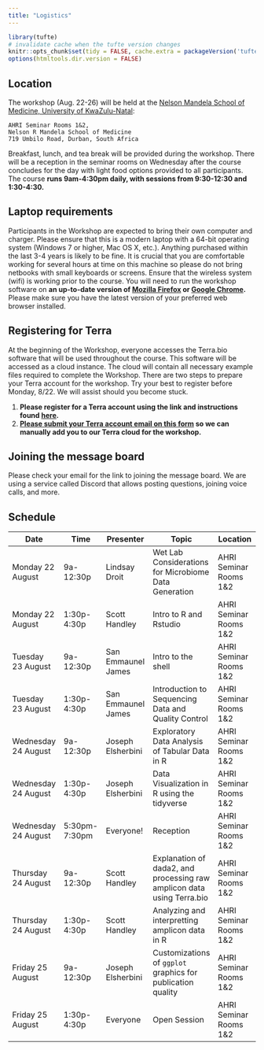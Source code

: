```yaml
---
title: "Logistics"
---
```


```r
library(tufte)
# invalidate cache when the tufte version changes
knitr::opts_chunk$set(tidy = FALSE, cache.extra = packageVersion('tufte'))
options(htmltools.dir.version = FALSE)
```

## Location
The workshop (Aug. 22-26) will be held at the [Nelson Mandela School of Medicine, University of KwaZulu-Natal](https://www.google.com/maps/place/719+Umbilo+Rd,+Glenwood,+Durban,+4001,+South+Africa/@-29.8775513,30.9857393,15.28z/data=!4m5!3m4!1s0x1ef7a98881a87601:0xaf44019c640d0d69!8m2!3d-29.87845!4d30.990724?shorturl=1):

	AHRI Seminar Rooms 1&2,  
	Nelson R Mandela School of Medicine  
	719 Umbilo Road, Durban, South Africa  

Breakfast, lunch, and tea break will be provided during the workshop. There will be a reception in the seminar rooms on Wednesday after the course concludes for the day with light food options provided to all participants. The course **runs 9am-4:30pm daily, with sessions from 9:30-12:30 and 1:30-4:30.**

## Laptop requirements

Participants in the Workshop are expected to bring their own computer and charger. Please ensure that this is a modern laptop with a 64-bit operating system (Windows 7 or higher, Mac OS X, etc.). Anything purchased within the last 3-4 years is likely to be fine. It is crucial that you are comfortable working for several hours at time on this machine so please do not bring netbooks with small keyboards or screens. Ensure that the wireless system (wifi) is working prior to the course.
You will need to run the workshop software on **an up-to-date version of [Mozilla Firefox](https://www.mozilla.org/en-US/firefox/new/) or [Google Chrome](https://www.google.com/chrome/).** Please make sure you have the latest version of your preferred web browser installed.

## Registering for Terra

At the beginning of the Workshop, everyone accesses the Terra.bio software that will be used throughout the course. This software will be accessed as a cloud instance. The cloud will contain all necessary example files required to complete the Workshop.
There are two steps to prepare your Terra account for the workshop. Try your best to register before Monday, 8/22. We will assist should you become stuck.  

1. **Please register for a Terra account using the link and instructions found [here](https://support.terra.bio/hc/en-us/articles/360028235911).**  
2. **[Please submit your Terra account email on this form](https://forms.gle/anEvCVCaCLZsV1GS6) so we can manually add you to our Terra cloud for the workshop.**  

## Joining the message board

Please check your email for the link to joining the message board. We are using a service called Discord that allows posting questions, joining voice calls, and more.

## Schedule 

| Date | Time|Presenter|Topic|Location|
| ------ | ------ | ------- | ------- | ------- |
| Monday 22 August  | 9a-12:30p | Lindsay Droit | Wet Lab Considerations for Microbiome Data Generation | AHRI Seminar Rooms 1&2 |
| Monday 22 August | 1:30p-4:30p | Scott Handley | Intro to R and Rstudio  | AHRI Seminar Rooms 1&2 |
| Tuesday 23 August  | 9a-12:30p | San Emmaunel James | Intro to the shell  | AHRI Seminar Rooms 1&2 |
| Tuesday 23 August | 1:30p-4:30p | San Emmaunel James  | Introduction to Sequencing Data and Quality Control | AHRI Seminar Rooms 1&2 |
| Wednesday 24 August  | 9a-12:30p | Joseph Elsherbini | Exploratory Data Analysis of Tabular Data in R   | AHRI Seminar Rooms 1&2 |
| Wednesday 24 August | 1:30p-4:30p | Joseph Elsherbini | Data Visualization in R using the tidyverse   | AHRI Seminar Rooms 1&2 |
| Wednesday 24 August | 5:30pm-7:30pm | Everyone! | Reception | AHRI Seminar Rooms 1&2 |
| Thursday 24 August | 9a-12:30p | Scott Handley | Explanation of dada2, and processing raw amplicon data using Terra.bio | AHRI Seminar Rooms 1&2 |
| Thursday 24 August  | 1:30p-4:30p | Scott Handley| Analyzing and interpretting amplicon data in R | AHRI Seminar Rooms 1&2 |
| Friday 25 August  | 9a-12:30p | Joseph Elsherbini | Customizations of `ggplot` graphics for publication quality   | AHRI Seminar Rooms 1&2 |
| Friday 25 August  | 1:30p-4:30p | Everyone | Open Session  | AHRI Seminar Rooms 1&2 |

